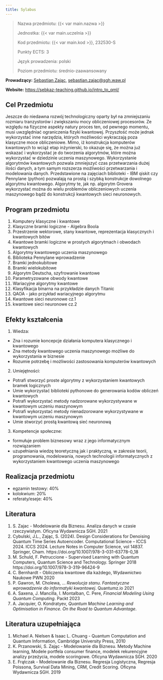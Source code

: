 ```yaml
---
title: Sylabus
---
```


> Nazwa przedmiotu: {{< var main.nazwa >}}
> 
> Jednostka: {{< var main.uczelnia >}}
> 
> Kod przedmiotu: {{< var main.kod >}}, 232530-S
>
> Punkty ECTS: 3
>
> Język prowadzenia: polski
>
> Poziom przedmiotu: średnio-zaawansowany


**Prowadzący:** [Sebastian Zając](https://sebastianzajac.pl), 
  [sebastian.zajac@sgh.waw.pl](mailto:sebastian.zajac@sgh.waw.pl)


**Website:**
  [https://sebkaz-teaching.github.io/intro_to_qml/](https://sebkaz-teaching.github.io/intro_to_qml/)



## Cel Przedmiotu

Jeszcze do niedawna rozwój technologiczny oparty był na zmniejszaniu rozmiaru tranzystorów i zwiększaniu mocy obliczeniowej procesorów. 
Ze względu na fizyczne aspekty natury proces ten, od pewnego momentu, musi uwzględniać ograniczenia fizyki kwantowej. 
Przyszłość może jednak wykorzystać inne narzędzia, których możliwości wykraczają poza klasyczne moce obliczeniowe. 
Mimo, iż konstrukcja komputerów kwantowych to wciąż etap inżynierski, to okazuje się, że można już wskazać i wykorzystać je do tworzenia algorytmów, 
które można wykorzystać w dziedzinie uczenia maszynowego. 
Wykorzystanie algorytmów kwantowych pozwala zmniejszyć czas przetwarzania dużej ilości danych, a tym samym rozszerza możliwości 
przetwarzania i modelowania danych. Przedstawione na zajęciach biblioteki - IBM qiskit czy Pennylane (python) pozwalają na prostą
i szybką konstrukcje dowolnego algorytmu kwantowego. 
Algorytmy te, jak np. algorytm Grovera wykorzystać można do wielu problemów obliczeniowych uczenia
maszynowego bądź do konstrukcji kwantowych sieci neuronowych.

## Program przedmiotu

1. Komputery klasyczne i kwantowe
2. Klasyczne bramki logiczne - Algebra Boola
3. Przestrzenie wektorowe, stany kwantowe, reprezentacja klasycznych i kwantowych bitów
4. Kwantowe bramki logiczne w prostych algorytmach i obwodach kwantowych
5. Algorytmy kwantowego uczenia maszynowego
6. Biblioteka Pennylane wprowadzenie
7. Bramki jednokubitowe
8. Bramki wielokubitowe
9. Algorytm Deutscha, szyfrowanie kwantowe
10. Parametryzowane obwody kwantowe
11. Wariacyjne algorytmy kwantowe
12. Klasyfikacja binarna na przykładzie danych Titanic
13. QAOA - jako przykład wariacyjnego algorytmu
14. Kwantowe sieci neuronowe cz.1
15. kwantowe sieci neuronowe cz.2 


## Efekty kształcenia

1. Wiedza:

- Zna i rozumie koncepcje działania komputera klasycznego i kwantowego
- Zna metody kwantowego uczenia maszynowego możliwe do wykorzystania w biznesie
- Rozumie potrzebę i możliwości zastosowania komputerów kwantowych

2. Umiejętności:

- Potrafi stworzyć proste algorytmy z wykorzystaniem kwantowych bramek logicznych
- Umie wykorzystać biblioteki pythonowe do generowania kodów obliczeń kwantowych
- Potrafi wykorzystać metody nadzorowane wykorzystywane w kwantowym uczeniu maszynowym
- Potrafi wykorzystać metody nienadzorowane wykorzystywane w kwantowym uczeniu maszynowym
- Umie stworzyć prostą kwantową sieć neuronową

3. Kompetencje społeczne:

- formułuje problem biznesowy wraz z jego informatycznym rozwiązaniem
- uzupełniania wiedzę teoretyczną jak i praktyczną, w zakresie teorii, programowania, modelowania, nowych technologii informatycznych z wykorzystaniem kwantowego uczenia maszynowego

## Realizacja przedmiotu

- egzamin testowy: 40\%
- kolokwium: 20\%
- referaty/eseje: 40\%

## Literatura

1. S. Zajac - Modelowanie dla Biznesu. Analiza danych w czasie rzeczywistym. Oficyna Wydawnicza SGH. 2021
2. Cybulski, J.L., Zając, S. (2024). Design Considerations for Denoising Quantum Time Series Autoencoder. Computational Science – ICCS 2024. ICCS 2024. Lecture Notes in Computer Science, vol 14837. Springer, Cham. https://doi.org/10.1007/978-3-031-63778-0_18 
3. M. Schuld, F. Petruccione - Supervised Learning with Quantum Computers, Quantum Science and Technology. Springer 2018 https://doi.org/10.1007/978-3-319-96424-9
4. C. Bernhardt - Obliczenia kwantowe dla każdego, Wydawnictwo Naukowe PWN 2020
5. P. Gawron, M. Cholewa, ... _Rewolucja stanu. Fantastyczne wprowadzenie do informatyki kwantowej_. Quantumz.io 2021
6.  A. Saxena, J. Mancilla, I. Montalban, C. Pere, _Financial Modeling Using Quantum Computing_. Packt 2023
7. A. Jacquier, O. Kondratyev, _Quantum Machine Learning and Optimisation in Finance. On the Road to Quantum Advantage_.

## Literatura uzupełniająca

1. Michael A. Nielsen & Isaac L. Chuang - Quantum Computation and Quantum Information, Cambridge University Press, 2010
2. K. Przanowski, S. Zając - Modelowanie dla Biznesu. Metody Machine learning, Modele portfela consumer finance, modelek rekurencyjne analizy przeżycia, modele scoringowe. Oficyna Wydawnicza SGH. 2020
3. E. Frątczak - Modelowanie dla Biznesu. Regresja Logistyczna, Regresja Poissona, Survival Data Mining, CRM, Credit Scoring. Oficyna Wydawnicza SGH. 2019